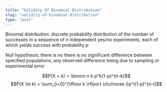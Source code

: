 ```yaml
---
title: "Validity Of Binomial Distribution"
slug: "validity-of-binomial-distribution"
type: "post"
---
```


Binomial distribution: discrete probability distribution of the number of successes in a sequence of $n$ independent yes/no experiments, each of which yields success with probability $p$

Null hypothesis: there is no there is no significant difference between specified populations, any observed difference being due to sampling or experimental error

$$P(X = k) = \binom n k  p^k(1-p)^{n-k}$$
$$P(X \le k) = \sum_{i=0}^{\lfloor k \rfloor} {n\choose i}p^i(1-p)^{n-i}$$